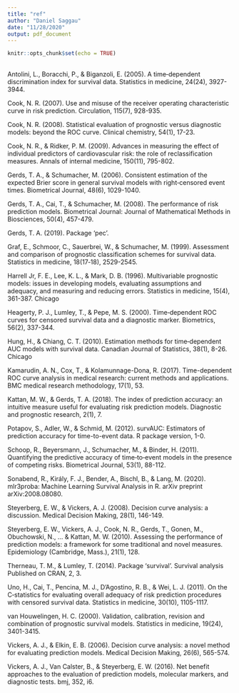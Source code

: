 ```yaml
---
title: "ref"
author: "Daniel Saggau"
date: "11/28/2020"
output: pdf_document
---
```


```r
knitr::opts_chunk$set(echo = TRUE)
```

## 
Antolini, L., Boracchi, P., & Biganzoli, E. (2005). A time‐dependent discrimination index for survival data. Statistics in medicine, 24(24), 3927-3944.

Cook, N. R. (2007). Use and misuse of the receiver operating characteristic curve in risk prediction. Circulation, 115(7), 928-935.

Cook, N. R. (2008). Statistical evaluation of prognostic versus diagnostic models: beyond the ROC curve. Clinical chemistry, 54(1), 17-23.

Cook, N. R., & Ridker, P. M. (2009). Advances in measuring the effect of individual predictors of cardiovascular risk: the role of reclassification measures. Annals of internal medicine, 150(11), 795-802.

Gerds, T. A., & Schumacher, M. (2006). Consistent estimation of the expected Brier score in general survival models with right‐censored event times. Biometrical Journal, 48(6), 1029-1040.

Gerds, T. A., Cai, T., & Schumacher, M. (2008). The performance of risk prediction models. Biometrical Journal: Journal of Mathematical Methods in Biosciences, 50(4), 457-479.

Gerds, T. A. (2019). Package ‘pec’.

Graf, E., Schmoor, C., Sauerbrei, W., & Schumacher, M. (1999). Assessment and comparison of prognostic classification schemes for survival data. Statistics in medicine, 18(17‐18), 2529-2545.

Harrell Jr, F. E., Lee, K. L., & Mark, D. B. (1996). Multivariable prognostic models: issues in developing models, evaluating assumptions and adequacy, and measuring and reducing errors. Statistics in medicine, 15(4), 361-387.
Chicago	

Heagerty, P. J., Lumley, T., & Pepe, M. S. (2000). Time‐dependent ROC curves for censored survival data and a diagnostic marker. Biometrics, 56(2), 337-344.

Hung, H., & Chiang, C. T. (2010). Estimation methods for time‐dependent AUC models with survival data. Canadian Journal of Statistics, 38(1), 8-26.
Chicago	

Kamarudin, A. N., Cox, T., & Kolamunnage-Dona, R. (2017). Time-dependent ROC curve analysis in medical research: current methods and applications. BMC medical research methodology, 17(1), 53.

Kattan, M. W., & Gerds, T. A. (2018). The index of prediction accuracy: an intuitive measure useful for evaluating risk prediction models. Diagnostic and prognostic research, 2(1), 7.

Potapov, S., Adler, W., & Schmid, M. (2012). survAUC: Estimators of prediction accuracy for time-to-event data. R package version, 1-0.

Schoop, R., Beyersmann, J., Schumacher, M., & Binder, H. (2011). Quantifying the predictive accuracy of time‐to‐event models in the presence of competing risks. Biometrical Journal, 53(1), 88-112.

Sonabend, R., Király, F. J., Bender, A., Bischl, B., & Lang, M. (2020). mlr3proba: Machine Learning Survival Analysis in R. arXiv preprint arXiv:2008.08080.

Steyerberg, E. W., & Vickers, A. J. (2008). Decision curve analysis: a discussion. Medical Decision Making, 28(1), 146-149.

Steyerberg, E. W., Vickers, A. J., Cook, N. R., Gerds, T., Gonen, M., Obuchowski, N., ... & Kattan, M. W. (2010). Assessing the performance of prediction models: a framework for some traditional and novel measures. Epidemiology (Cambridge, Mass.), 21(1), 128.

Therneau, T. M., & Lumley, T. (2014). Package ‘survival’. Survival analysis Published on CRAN, 2, 3.

Uno, H., Cai, T., Pencina, M. J., D'Agostino, R. B., & Wei, L. J. (2011). On the C‐statistics for evaluating overall adequacy of risk prediction procedures with censored survival data. Statistics in medicine, 30(10), 1105-1117.

van Houwelingen, H. C. (2000). Validation, calibration, revision and combination of prognostic survival models. Statistics in medicine, 19(24), 3401-3415.

Vickers, A. J., & Elkin, E. B. (2006). Decision curve analysis: a novel method for evaluating prediction models. Medical Decision Making, 26(6), 565-574.

Vickers, A. J., Van Calster, B., & Steyerberg, E. W. (2016). Net benefit approaches to the evaluation of prediction models, molecular markers, and diagnostic tests. bmj, 352, i6.
